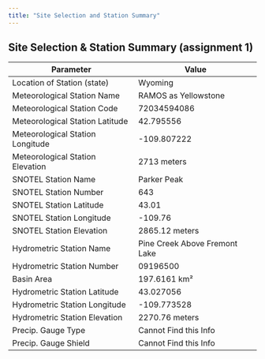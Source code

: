 ```yaml
---
title: "Site Selection and Station Summary"
---
```


## Site Selection & Station Summary (assignment 1)

| Parameter                        | Value                         |
|----------------------------------|-------------------------------|
| Location of Station (state)      | Wyoming                       |
| Meteorological Station Name      | RAMOS as Yellowstone          |
| Meteorological Station Code      | 72034594086                   |
| Meteorological Station Latitude  | 42.795556                     |
| Meteorological Station Longitude | -109.807222                   |
| Meteorological Station Elevation | 2713 meters                   |
| SNOTEL Station Name              | Parker Peak                   |
| SNOTEL Station Number            | 643                           |
| SNOTEL Station Latitude          | 43.01                         |
| SNOTEL Station Longitude         | -109.76                       |
| SNOTEL Station Elevation         | 2865.12 meters                |
| Hydrometric Station Name         | Pine Creek Above Fremont Lake |
| Hydrometric Station Number       | 09196500                      |
| Basin Area                       | 197.6161 km²                  |
| Hydrometric Station Latitude     | 43.027056                     |
| Hydrometric Station Longitude    | -109.773528                   |
| Hydrometric Station Elevation    | 2270.76 meters                |
| Precip. Gauge Type               | Cannot Find this Info         |
| Precip. Gauge Shield             | Cannot Find this Info         |

